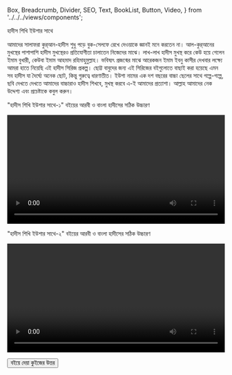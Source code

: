   Box,
  Breadcrumb,
  Divider,
  SEO,
  Text,
  BookList,
  Button,
  Video,
} from '../../../views/components';

<SEO pageTitle="হাদীস শিখি ইউশার সাথে" />
<Box maxWidth={960} margin="0 auto" padding={{ xs: 3, sm: 4 }}>

<Text variant="h2" textAlign="center">
  হাদীস শিখি ইউশার সাথে
</Text>
<Divider />
<Breadcrumb
  links={[
    { url: '/', name: 'নীড়পাতা' },
    { url: '/study-materials/', name: 'শিক্ষাপোকরণ' },
  ]}
/>
<Divider />

আমাদের সালাফরা কুর্‌আন-হাদীস শুধু পড়ে বুক-সেলফে রেখে দেওয়াকে জ্ঞানই মনে করতেন না। আল-কুর্‌আনের মুখস্থের পাশাপাশি হাদীস মুখস্থেরও প্রতিযোগীতা চালাতেন নিজেদের মাঝে। লাখ-লাখ হাদীস মুখস্থ করে কেউ হয়ে গেলেন ইমাম বুখারী, কেউবা ইমাম আহমাদ রহিমাহুমুল্লাহ। ভবিষ্যৎ প্রজন্মের মাঝে আরেকজন ইমাম ইবনু কাসীর দেখবার লক্ষ্যে আমরা হাতে নিয়েছি এই হাদীস সিরিজ প্রকল্প। ছোট্ট বাবুদের জন্য এই সিরিজের বইগুলোতে বাছাই করা হয়েছে এমন সব হাদীস যা দৈর্ঘ্যে অনেক ছোট, কিন্তু গুরুত্বে ধারণাতীত। ইউশা নামের এক দশ বছরের বাচ্চা ছেলের সাথে গল্পে-গল্পে, ছবি দেখতে দেখতে আমাদের বাচ্চারাও হাদীস শিখবে, মুখস্থ করবে এ-ই আমাদের প্রত্যাশা। আল্লাহ আমাদের নেক উদ্দেশ্য এবং প্রচেষ্টাকে কবুল করুন।

<Text variant="h3" mt={5}>
  "হাদীস শিখি ইউশার সাথে-১" বইয়ের আরবী ও বাংলা হাদীসের সঠিক উচ্চারণ
</Text>

<Video
  videoSrcURL="https://www.youtube.com/embed/ALAvfpkkTlw"
  videoTitle="হাদীস শিখি ইউশার সাথে-১ বইয়ের আরবী ও বাংলা হাদীসের সঠিক উচ্চারণ"
  frameWidth="720px"
  frameHeight="504px"
  width="100%"
  mb={4}
  mt={4}
/>

<Text variant="h3" mt={5}>
  "হাদীস শিখি ইউশার সাথে-২" বইয়ের আরবী ও বাংলা হাদীসের সঠিক উচ্চারণ
</Text>

<Video
  videoSrcURL="https://www.youtube.com/embed/AipErzpJVAQ"
  videoTitle='"হাদীস শিখি ইউশার সাথে-২" বইয়ের আরবী ও বাংলা হাদীসের সঠিক উচ্চারণ'
  frameWidth="720px"
  frameHeight="504px"
  width="100%"
  mb={4}
  mt={4}
/>

<Box textAlign="center" mb={4}>

<a href="/study-materials/learning-hadith-with-yusha/quizes">
  <Button variant="primary">বইয়ে দেয়া কুইজের উত্তর</Button>
</a>

</Box>

</Box>
